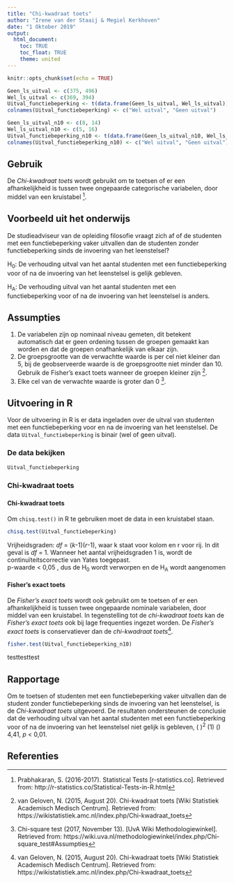 ```yaml
---
title: "Chi-kwadraat toets"
author: "Irene van der Staaij & Megiel Kerkhoven"
date: "1 Oktober 2019"
output: 
  html_document:
    toc: TRUE
    toc_float: TRUE
    theme: united
---
```

```r
knitr::opts_chunk$set(echo = TRUE)
```


```r
Geen_ls_uitval <- c(375, 496)
Wel_ls_uitval <- c(369, 394)
Uitval_functiebeperking <- t(data.frame(Geen_ls_uitval, Wel_ls_uitval))
colnames(Uitval_functiebeperking) <- c("Wel uitval", "Geen uitval")

Geen_ls_uitval_n10 <- c(8, 14)
Wel_ls_uitval_n10 <- c(5, 16)
Uitval_functiebeperking_n10 <- t(data.frame(Geen_ls_uitval_n10, Wel_ls_uitval_n10))
colnames(Uitval_functiebeperking_n10) <- c("Wel uitval", "Geen uitval")
```

## Gebruik
De *Chi-kwadraat toets* wordt gebruikt om te toetsen of er een afhankelijkheid is tussen twee ongepaarde categorische variabelen, door middel van een kruistabel [^1].

## Voorbeeld uit het onderwijs
De studieadviseur van de opleiding filosofie vraagt zich af of de studenten met een functiebeperking vaker uitvallen dan de studenten zonder functiebeperking sinds de invoering van het leenstelsel?

H~0~: De verhouding uitval van het aantal studenten met een functiebeperking voor of na de invoering van het leenstelsel is gelijk gebleven.

H~A~: De verhouding uitval van het aantal studenten met een functiebeperking voor of na de invoering van het leenstelsel is anders.

## Assumpties
1. De variabelen zijn op nominaal niveau gemeten, dit betekent automatisch dat er geen ordening tussen de groepen gemaakt kan worden en dat de groepen onafhankelijk van elkaar zijn.  
2. De groepsgrootte van de verwachtte waarde is per cel niet kleiner dan 5, bij de geobserveerde waarde is de groepsgrootte niet minder dan 10. Gebruik de Fisher’s exact toets wanneer de groepen kleiner zijn [^2].  
3. Elke cel van de verwachte waarde is groter dan 0 [^3]. 


## Uitvoering in R
Voor de uitvoering in R is er data ingeladen over de uitval van studenten met een functiebeperking voor en na de invoering van het leenstelsel. De data `Uitval_functiebeperking` is binair (wel of geen uitval). 

### De data bekijken
```r
Uitval_functiebeperking
```

### Chi-kwadraat toets
### {.tabset .tabset-fade}
#### Chi-kwadraat toets
Om `chisq.test()` in R te gebruiken moet de data in een kruistabel staan.  

```r
chisq.test(Uitval_functiebeperking)
```

Vrijheidsgraden: *df* = (*k*-1)(*r*-1), waar k staat voor kolom en r voor rij. In dit geval is *df* = 1. Wanneer het aantal vrijheidsgraden 1 is, wordt de continuïteitscorrectie van Yates toegepast.  
p-waarde < 0,05 , dus de H~0~ wordt verworpen en de H~A~ wordt aangenomen 

#### Fisher's exact toets
De *Fisher's exact toets* wordt ook gebruikt om te toetsen of er een afhankelijkheid is tussen twee ongepaarde nominale variabelen, door middel van een kruistabel. In tegenstelling tot de *chi-kwadraat toets* kan de *Fisher's exact toets* ook bij lage frequenties ingezet worden. De *Fisher's exact toets* is conservatiever dan de *chi-kwadraat toets*[^2].

```r
fisher.test(Uitval_functiebeperking_n10)
```
 
testtesttest


## Rapportage
Om te toetsen of studenten met een functiebeperking vaker uitvallen dan de student zonder functiebeperking sinds de invoering van het leenstelsel, is de *Chi-kwadraat toets* uitgevoerd. De resultaten ondersteunen de conclusie dat de verhouding uitval van het aantal studenten met een functiebeperking voor of na de invoering van het leenstelsel niet gelijk is gebleven, \( \chi \)^2^ (1) \(\approx\) 4,41, *p* < 0,01.
 
## Referenties
[^1]: Prabhakaran, S. (2016-2017). Statistical Tests [r-statistics.co]. Retrieved from: http://r-statistics.co/Statistical-Tests-in-R.html
[^2]: van Geloven, N. (2015, August 20). Chi-kwadraat toets [Wiki Statistiek Academisch Medisch Centrum]. Retrieved from: https://wikistatistiek.amc.nl/index.php/Chi-kwadraat_toets
[^3]: Chi-square test (2017, November 13). [UvA Wiki Methodologiewinkel]. Retrieved from: https://wiki.uva.nl/methodologiewinkel/index.php/Chi-square_test#Assumpties 


